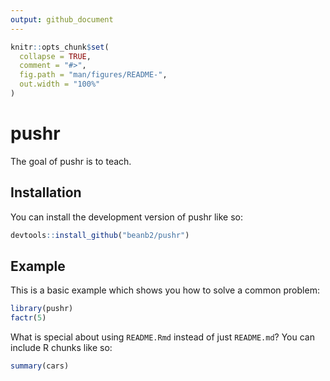 ```yaml
---
output: github_document
---
```


<!-- README.md is generated from README.Rmd. Please edit that file -->

```r
knitr::opts_chunk$set(
  collapse = TRUE,
  comment = "#>",
  fig.path = "man/figures/README-",
  out.width = "100%"
)
```

# pushr

<!-- badges: start -->
<!-- badges: end -->

The goal of pushr is to teach. 

## Installation

You can install the development version of pushr like so:

```r
devtools::install_github("beanb2/pushr")
```

## Example

This is a basic example which shows you how to solve a common problem:

```r
library(pushr)
factr(5)
```

What is special about using `README.Rmd` instead of just `README.md`? You can include R chunks like so:

```r
summary(cars)
```
